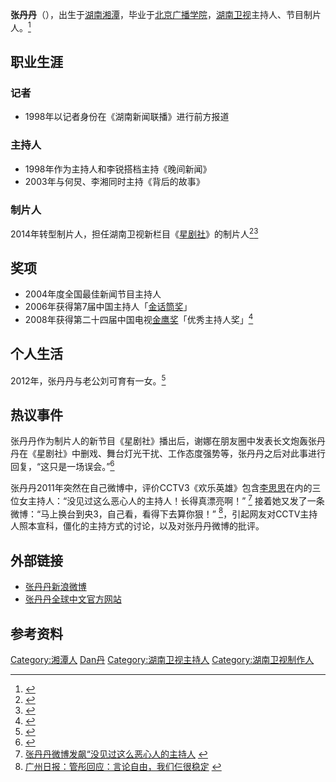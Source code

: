 {{Infobox person
| 姓名       = 张丹丹
| 图像       = <!-- Use only free-licenced images which meet WP:NFCC -->Replace this image male.svg
| 图像大小   = 
| 图像说明   = 
| 本名       = 
| 出生日期   = {{Birth date and age|1976|10|28}}
| 出生地     = {{CHN}}[[湖南省|湖南省]][[湘潭市|湘潭市]]
| 死亡日期   = <!-- {{Death date and age|YYYY|MM|DD|YYYY|MM|DD}}（死亡在前，出生在后） -->
| 死亡地     = 
| 居住地     = {{CHN}}[[湖南|湖南]][[湘潭市|湘潭市]]
| 国籍       = {{PRC}}
| 别名       = 
| 种族       = [[汉族|汉族]]
| 教育程度   = [[北京广播学院|北京广播学院]]
| 职业       = [[记者|记者]]、[[主持人|主持人]]、[[制片人|制片人]]
| 活跃时期   = 1998年至今
| 机构       = [[湖南电视台|湖南电视台]]
| 身高       = {{height|m=1.65}}
| 体重       = 
| 电视节目   = 《[[湖南新闻联播|湖南新闻联播]]》<br />《[[晚间新闻|晚间新闻]]》<br />《[[背后的故事|背后的故事]]》<br />《[[星剧社|星剧社]]》
| 配偶       = [[刘可|刘可]]
| 伴侣       = 
| 子女       = 
| 父母       = 
| 亲属       = 
| 奖项       = 2004年度全国最佳新闻节目主持人<br />2006年度中国主持人“金话筒奖”<br />第二十四届中国电视金鹰奖“优秀主持人奖”
| 网站       = 
}}
'''张丹丹'''（{{bd|1976年|10月28日}}），出生于[[湖南|湖南]][[湘潭市|湘潭]]，毕业于[[北京广播学院|北京广播学院]]，[[湖南卫视|湖南卫视]]主持人、节目制片人。<ref>{{cite web|url=http://ent.sina.com.cn/s/2004-01-16/1326279929.html|language=|title="资料：湖南卫视主持人--张丹丹简介|publisher=新浪|date=2004-01-16|access-date=2014-05-13|archive-date=2021-06-23|archive-url=https://web.archive.org/web/20210623135612/https://ent.sina.com.cn/s/2004-01-16/1326279929.html}}</ref>

== 职业生涯 ==
=== 记者 ===
* 1998年以记者身份在《湖南新闻联播》进行前方报道

=== 主持人 ===
* 1998年作为主持人和李锐搭档主持《晚间新闻》
* 2003年与何炅、李湘同时主持《背后的故事》

=== 制片人 ===
2014年转型制片人，担任湖南卫视新栏目《[[星剧社|星剧社]]》的制片人<ref>{{cite web |url=http://news.163.com/14/0418/18/9Q4QMJKA00014AEE.html |language= |title="《星剧社》接档《大咖秀》 制片张丹丹聊话剧 |publisher=网易 |date=2014-04-18 |access-date=2014-05-14 |archive-url=https://web.archive.org/web/20140515044541/http://news.163.com/14/0418/18/9Q4QMJKA00014AEE.html |archive-date=2014-05-15 |dead-url=yes }}</ref><ref>{{cite web |url=http://finance.sina.com.cn/leadership/mroll/20130906/091316685805.shtml |language= |title="张丹丹：好的电视制片人，必须“男不男女不女” |publisher=新浪 |date=2013-09-06 |access-date=2014-05-17 |archive-date=2020-04-09 |archive-url=https://web.archive.org/web/20200409184405/http://finance.sina.com.cn/leadership/mroll/20130906/091316685805.shtml }}</ref>

== 奖项 ==
* 2004年度全国最佳新闻节目主持人
* 2006年获得第7届中国主持人「[[金话筒奖|金话筒奖]]」
* 2008年获得第二十四届中国电视[[金鹰奖|金鹰奖]]「优秀主持人奖」<ref>{{cite web|url=http://yule.sohu.com/20080830/n259287194.shtml|language=|title="快讯：白岩松获最佳 王旭宁远张丹丹等获优秀奖|publisher=搜狐|date=2008-08-30|access-date=2014-05-14|archive-date=2020-10-23|archive-url=https://web.archive.org/web/20201023090354/https://yule.sohu.com/20080830/n259287194.shtml}}</ref>

== 个人生活 ==
2012年，张丹丹与老公刘可育有一女。<ref>{{cite web|url=http://ent.sina.com.cn/v/m/2013-08-01/16483978051.shtml|language=|title="名嘴张丹丹低调生子 产后华丽复出|publisher=新浪|date=2013-08-01}}</ref>

== 热议事件 ==
张丹丹作为制片人的新节目《星剧社》播出后，谢娜在朋友圈中发表长文炮轰张丹丹在《星剧社》中删戏、舞台灯光干扰、工作态度强势等，张丹丹之后对此事进行回复，“这只是一场误会。”<ref>{{cite web|url=http://yule.sohu.com/20140428/n398932975.shtml|language=|title="谢娜朋友圈炮轰张丹丹：工作强势 乱删戏|publisher=搜狐|date=2014-04-28|access-date=2014-05-15|archive-date=2020-04-09|archive-url=https://web.archive.org/web/20200409184422/https://yule.sohu.com/20140428/n398932975.shtml}}</ref>
 
张丹丹2011年突然在自己微博中，评价CCTV3《欢乐英雄》包含[[李思思|李思思]]在内的三位女主持人：“没见过这么恶心人的主持人！长得真漂亮啊！” <ref>[http://www.mgtv.com/c/20110930/0903227572.html 张丹丹微博发飙“没见过这么恶心人的主持人] {{webarchive|url=https://web.archive.org/web/20160418232522/http://www.mgtv.com/c/20110930/0903227572.html |date=2016-04-18 }}</ref> 接着她又发了一条微博：“马上换台到央3，自己看，看得下去算你狠！” <ref>[http://gzdaily.dayoo.com/html/2011-09/29/content_1489040.htm 广州日报：管彤回应：言论自由，我们仨很稳定] {{webarchive|url=https://web.archive.org/web/20111002122914/http://gzdaily.dayoo.com/html/2011-09/29/content_1489040.htm |date=2011-10-02 }}</ref>，引起网友对CCTV主持人照本宣科，僵化的主持方式的讨论，以及对张丹丹微博的批评。

== 外部链接 ==
* [http://weibo.com/u/1674176955 张丹丹新浪微博] {{Wayback|url=http://weibo.com/u/1674176955 |date=20200409184537 }}
* [http://ent.hunantv.com/v/mxgw/hnzc/zhangdandan/ 张丹丹全球中文官方网站] {{Wayback|url=http://ent.hunantv.com/v/mxgw/hnzc/zhangdandan/ |date=20171218031659 }}

== 参考资料 ==
{{reflist}}

{{DEFAULTSORT:Zhang张}}
[[Category:湘潭人|Category:湘潭人]]
[[Category:张姓|Dan丹]]
[[Category:湖南卫视主持人|Category:湖南卫视主持人]]
[[Category:湖南卫视制作人|Category:湖南卫视制作人]]
